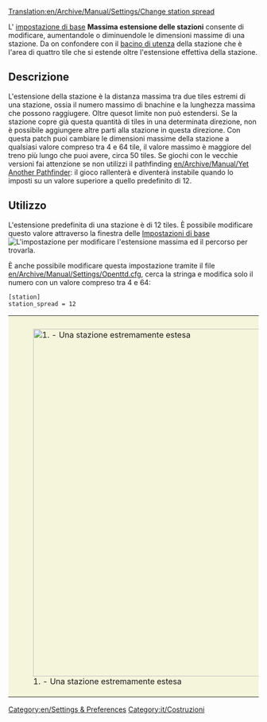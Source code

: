 [[Translation:en/Archive/Manual/Settings/Change station spread]]


L' [[it/Impostazioni base#limiti|impostazione di base]] '''Massima estensione delle stazioni''' consente di modificare, aumentandole o diminuendole le dimensioni massime di una stazione. Da on confondere con il [[it/Manual/Bacino di utenza|bacino di utenza]] della stazione che è l'area di quattro tile che si estende oltre l'estensione effettiva della stazione.

== Descrizione ==
L'estensione della stazione è la distanza massima tra due tiles estremi di una stazione, ossia il numero massimo di bnachine e la lunghezza massima che possono raggiugere. Oltre quesot limite non può estendersi. Se la stazione copre già questa quantità di tiles in una determinata direzione, non è possibile aggiungere altre parti alla stazione in questa direzione. Con questa patch puoi cambiare le dimensioni massime della stazione a qualsiasi valore compreso tra 4 e 64 tile, il valore massimo è maggiore del treno più lungo che puoi avere, circa 50 tiles. Se giochi con le vecchie versioni fai attenzione se non utilizzi il pathfinding [[en/Archive/Manual/Yet Another Pathfinder]]: il gioco rallenterà e diventerà instabile quando lo imposti su un valore superiore a quello predefinito di 12.

== Utilizzo ==
L'estensione predefinita di una stazione è di 12 tiles. È possibile modificare questo valore attraverso la finestra delle [[it/Impostazioni di base#limiti|Impostazioni di base]] 
[[File:it/ImpBaLimiti Estensione stazione.png|none|frame|L'impostazione per modificare l'estensione massima ed il percorso per trovarla.]]

È anche possibile modificare questa impostazione tramite il file [[en/Archive/Manual/Settings/Openttd.cfg]], cerca la stringa e modifica solo il numero con un valore compreso tra 4 e 64:

<Pre>
[station]
station_spread = 12 
</pre>

{|style="border: 0px; margin: 5px auto 25px auto;"
|style="padding: 10px 10px 5px; 10px; background-color: #F5F5DC;"|[[File:en/ChangeStationSpread.png|thumb|center|700px|1. - Una stazione estremamente estesa]]
|}

[[Category:en/Settings & Preferences]]
[[Category:it/Costruzioni]]